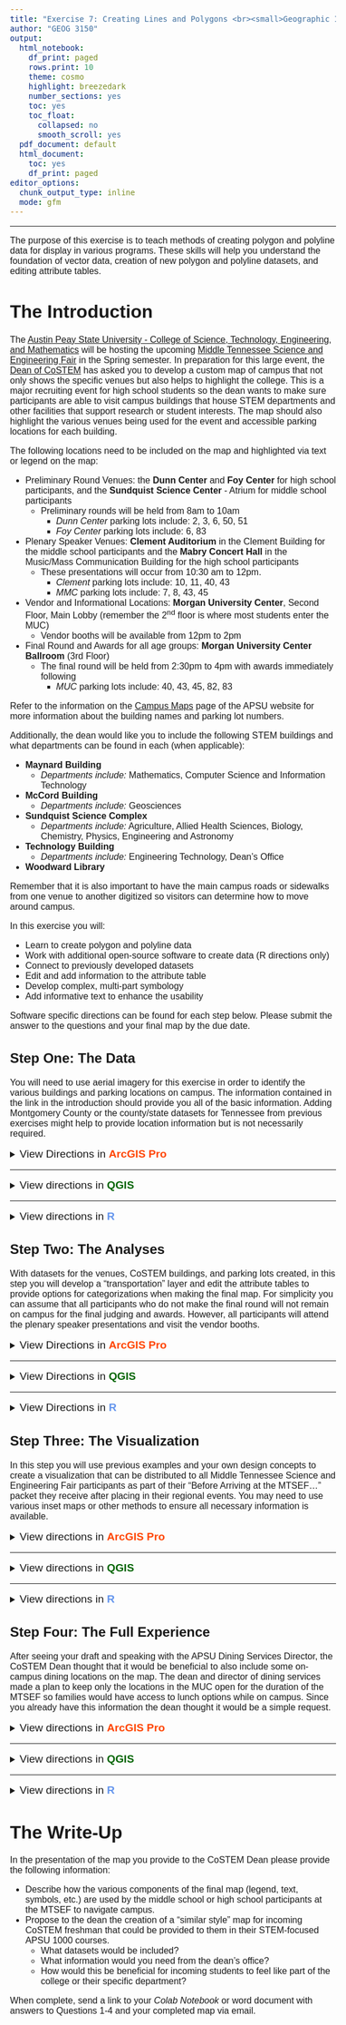 ```yaml
---
title: "Exercise 7: Creating Lines and Polygons <br><small>Geographic Information Systems 1 Lab</small></br>"
author: "GEOG 3150"
output:
  html_notebook:
    df_print: paged
    rows.print: 10
    theme: cosmo
    highlight: breezedark
    number_sections: yes
    toc: yes
    toc_float:
      collapsed: no
      smooth_scroll: yes
  pdf_document: default
  html_document:
    toc: yes
    df_print: paged
editor_options:
  chunk_output_type: inline
  mode: gfm
---
```


```{=html}
<style type="text/css">

h1.title {
  font-size: 40px;
  font-family: "Times New Roman", Times, serif;
  color: DarkBlue;
  text-align: center;
}

h4.author { /* Header 4 - and the author and data headers use this too  */
  font-size: 20px;
  font-family: "Times New Roman", Times, serif;
  color: DarkBlue;
  text-align: center;
}

body {
  font-family: Helvetica;
  font-size: 12pt;
}

.zoom {
  transform-origin: 40% 50% 0;
  transition: transform .2s;
  margin: 0 auto;
}
.zoom img{
	width:auto;
	height:auto;	
}
.zoom:hover {
  transform: scale(2);
}

th, td {padding: 5px;}

</style>
```
<hr></hr>

The purpose of this exercise is to teach methods of creating polygon and polyline data for display in various programs. These skills will help you understand the foundation of vector data, creation of new polygon and polyline datasets, and editing attribute tables.

# The Introduction

The [Austin Peay State University - College of Science, Technology, Engineering, and Mathematics](https://www.apsu.edu/costem/) will be hosting the upcoming [Middle Tennessee Science and Engineering Fair](https://www.mtsef.org/about) in the Spring semester. In preparation for this large event, the [Dean of CoSTEM](https://www.apsu.edu/costem/dean-welcome.php) has asked you to develop a custom map of campus that not only shows the specific venues but also helps to highlight the college. This is a major recruiting event for high school students so the dean wants to make sure participants are able to visit campus buildings that house STEM departments and other facilities that support research or student interests. The map should also highlight the various venues being used for the event and accessible parking locations for each building.

The following locations need to be included on the map and highlighted via text or legend on the map:

- Preliminary Round Venues: the **Dunn Center** and **Foy Center** for high school participants, and the **Sundquist Science Center** - Atrium for middle school participants
  - Preliminary rounds will be held from 8am to 10am
    - _Dunn Center_ parking lots include: 2, 3, 6, 50, 51
    - _Foy Center_ parking lots include: 6, 83 
- Plenary Speaker Venues: **Clement Auditorium** in the Clement Building for the middle school participants and the **Mabry Concert Hall** in the Music/Mass Communication Building for the high school participants
  - These presentations will occur from 10:30 am to 12pm.
    - _Clement_ parking lots include: 10, 11, 40, 43
    - _MMC_ parking lots include: 7, 8, 43, 45
- Vendor and Informational Locations: **Morgan University Center**, Second Floor, Main Lobby (remember the 2^nd^ floor is where most students enter the MUC)
  - Vendor booths will be available from 12pm to 2pm
- Final Round and Awards for all age groups: **Morgan University Center Ballroom** (3rd Floor)
  - The final round will be held from 2:30pm to 4pm with awards immediately following
    - _MUC_ parking lots include: 40, 43, 45, 82, 83

Refer to the information on the [Campus Maps](https://www.apsu.edu/map/index.php) page of the APSU website for more information about the building names and parking lot numbers.

Additionally, the dean would like you to include the following STEM buildings and what departments can be found in each (when applicable):

- **Maynard Building**
  - _Departments include:_ Mathematics, Computer Science and Information Technology
- **McCord Building**
  - _Departments include:_ Geosciences
- **Sundquist Science Complex**
  - _Departments include:_ Agriculture, Allied Health Sciences, Biology, Chemistry, Physics, Engineering and Astronomy
- **Technology Building**
  - _Departments include:_  Engineering Technology, Dean's Office
- **Woodward Library**

Remember that it is also important to have the main campus roads or sidewalks from one venue to another digitized so visitors can determine how to move around campus.

In this exercise you will:

-   Learn to create polygon and polyline data
-   Work with additional open-source software to create data (R directions only)
-   Connect to previously developed datasets
-   Edit and add information to the attribute table
-   Develop complex, multi-part symbology
-   Add informative text to enhance the usability 

Software specific directions can be found for each step below. Please submit the answer to the questions and your final map by the due date.

## Step One: The Data

You will need to use aerial imagery for this exercise in order to identify the various buildings and parking locations on campus. The information contained in the link in the introduction should provide you all of the basic information. Adding Montgomery County or the county/state datasets for Tennessee from previous exercises might help to provide location information but is not necessarily required.

<details>
<summary><big>View Directions in <b> [ArcGIS Pro]{style="color:#ff4500"} </b></big></summary>

After setting up your project folder for this exercise, use the steps from [Exercise 6, Step 1](https://chrismgentry.github.io/GIS1-Exercise-6/#11_Step_One:_The_Data) or previous exercises to change the basemap to _Imagery_ or another useful basemap from the available options. With this new basemap set, follow the same directions for [Creating Point Data](https://chrismgentry.github.io/GIS1-Exercise-6/#1_The_Introduction) found in [Exercise 6](https://chrismgentry.github.io/GIS1-Exercise-6) to open the _Catalog Pane_, navigate to your project folder, and _Create a New Shapefile_. While the steps will be identical, in the **Create Feature Class** pane one option will be different. After selecting a _feature class location_ and _feature class name_, be sure to choose **polygon** as the _geometry type_. Because you are digitizing buildings in this exercise you need to select polygon as the appropriate geometry. In a later step you will follow these same directions to create **polyline** (line) data.

<p align="center"><div class="zoom"><img src= "Images/arcgis-create-new-polygon.png" alt="Create New Polygon Shapefile" style="width:100%"></div></p>

After clicking _Run_ the new shapefile should have been added to the table of contents. If not add it now and zoom in on the imagery basemap to campus. Remember, if you are unable to find campus you can use the **Go To XY** button on the _Map Tab_ and type in the following coordinates: `-87.35, 36.53` and use _Flash Location_ to find Clarksville, TN.

Now that you have zoomed to campus you can begin to develop the polygons. When creating polygons I find that changing the polygon fill to **no color** and using a bright outline helps to better visualize the information being created. Next, navigate to the _Edit Tab_ and click on the drop-down beneath **Snapping** and select _Snapping Settings..._. Snapping tolerance sets the distance at which two points will be snapped together. This is really important when trying to close or avoid closing a polygon. In the _Snapping Settings_ window, change the XY tolerance to 1 map units and click OK. Next, click on the **Create** button on the _Edit Tab_. In the _Create Features_ pane that opens on the right of the screen click on the "Create a polygon feature" button <img src= "Images/arcgis-create-polygon-feature-button.jpg" alt="Create new polygon feature" width="20" height="20"> and notice that your cursor now become a cross hairs. Place the target over one corner of the Dunn Center and click. This will create the first **vertex** for the polygon. Move to the next inside or outside corner and click again. Continue this process until you have created the outline of the building. Your final polygon for the Dunn Center should have 12 vertices (plural of vertex). Double-click or click F2 on the keyboard to finish digitizing the polygon. With the Dunn Center completed, move on to one of the other venues. 

<p align="center"><div class="zoom"><img src= "Images/arcgis-sketch-polygon.png" alt="Sketch Polygon Shapefile" style="width:100%"></div></p>

The most common mistake to make when digitizing is to accidentally place a vertex. If this occurs you can simply right-click on the vertex while digitizing and click **delete vertex**. Alternatively you can click the ESC button on your keyboard to start over completely. However, once you get accustom to digitizing or if you have finished a sketch and realize you need to make edits this can be done by clicking the **Modify** button <img src= "Images/arcgis-modify-feature-button.jpg" alt="Modify feature" width="20" height="20"> on the _Edit Tab_. This will provide a number of editing features. The most frequently used option is the **Edit Vertices** button <img src= "Images/arcgis-edit-vertices-button.jpg" alt="Edit Vertices" width="20" height="20">. After clicking, the menu at the bottom of the image will change and allow you to **add vertices** <img src= "Images/arcgis-add-vertex-button.jpg" alt="Add Vertices" width="20" height="20"> or **delete vertices** <img src= "Images/arcgis-delete-vertex-button.jpg" alt="Delete Vertices" width="20" height="20">. After adding a vertex you can mouse over the new point and see your cursor change to a directional symbol (four opposite facing triangles). Click, drag, and move the new/previously created vertex to a new location and click the **finish sketch** button <img src= "Images/arcgis-finish-sketch-button.jpg" alt="Finish Sketch" width="20" height="20"> when you are finished editing.

<p align="center"><div class="zoom"><img src= "Images/arcgis-edit-polygon-sketch.png" alt="Edit Polygon Shapefile" style="width:100%"></div></p>

Remember it is important to save often! Us the **Save Edits** button <img src= "Images/arcgis-edits-save-button.jpg" alt="Finish Sketch" width="20" height="20"> on the _Edit Tab_ to make sure your data is saved. Continue to create all of the remaining venues. Afterwards you should create a new polygon dataset for CoSTEM Buildings and another for parking lots. Because the Sundquist Science Complex was created as part of the venues you have a several options for the future display: 
1.    You can select only the SSC from your venues, create a new shapefile, and merge it to the CoSTEM Buildings dataset,
2.    Use text when necessary to indicate which category that building is applied to, or 
3.    Create a new shapefile from the SSC Building and give it multi-part symbology to indicate its relationship to multiple categories when appropriate.

<big><b>Question No. 1</b></big>
<blockquote>
_How many vertices were used to create the **Foy Center**?_
</blockquote>

</details>
<hr></hr>

<details>
<summary><big>View directions in <b> [QGIS]{style="color: #006400"} </b></big></summary>

In the [previous exercise](https://chrismgentry.github.io/GIS1-Exercise-6/) you created a number of _XYZ Tile_ connections for various basemaps and created a new point dataset. To begin this exercise, select an appropriate basemap that allows you to view the most updated aerial view of campus and zoom into campus. Once you have selected the imagery you plan to use, follow the steps [Exercise 6, Step 1](https://chrismgentry.github.io/GIS1-Exercise-6/#11_Step_One:_The_Data) by clicking _Layer > Create Layer > New Shapefile Layer_ to create a new shapefile dataset. In the resulting window, click on the browse button to provide a location for your shapefile and a new name and save it in your project folder. For the rest of the options use the following settings:

- File encoding = UTF-8
- Geometry type = Polygon
- Additional dimensions = None, EPSG:4326 - WGS 84
- New Field
  - Name = Name
  - Type = TextData
  - Length = 80
  
Because you are digitizing buildings in this exercise you need to select polygon as the appropriate geometry. In a later step you will follow these same directions to create line data.

<p align="center"><div class="zoom"><img src= "Images/qgis-new-polygon.png" alt="Create New Polygon Shapefile" style="width:100%"></div></p>

With your view zoomed into campus you can begin to create the campus polygons. When creating polygons I find that changing the polygon fill to **no color** and using a bright outline helps to better visualize the information being created. Like in the [previous exercise](https://chrismgentry.github.io/GIS1-Exercise-6/#11_Step_One:_The_Data) begin by selecting the new dataset in your layers and either right/CRTL clicking on the layer or clicking the pencil icon <img src= "Images/qgis-toggle-editing-button.jpg" alt="Toggle Editing" width="20" height="20"> to _Toggle Editing_. This will make the new layer editable. Next, click on the **Add Polygon Feature** button <img src= "Images/qgis-add-polygon-feature-button.png" alt="Add Polygon Feature" width="20" height="20"> and notice as your cursor becomes a target. Place the target over one corner of the Dunn Center and click. This will create the first **vertex** for the polygon. Move to the next inside or outside corner and click again. Continue this process until you have created the outline of the building. Your final polygon for the Dunn Center should have 12 vertices (plural of vertex). When you have created the final vertex, right/CRTL-click to finish the polygon and add the name to the attribute. With the Dunn Center completed, move on to one of the other venues.

<p align="center"><div class="zoom"><img src= "Images/qgis-draw-polygon.png" alt="Create New Polygon Shapefile" style="width:100%"></div></p>

The most common mistake to make when digitizing is to accidentally place a vertex. If this occurs you can simply click _delete_ button on the keyboard to remove the previously placed vertex. Alternatively you can click the ESC button on your keyboard to start over completely. However, once you get accustom to digitizing or if you have finished a sketch and realize you need to make edits this can be done by clicking the **Vertex Tool** button <img src= "Images/qgis-vertex-tool.jpg" alt="Vertex Tool" width="20" height="20">. Using this tool you can right/CRTL-click on a polygon to visualize the individual vertices that make up the shape. By hovering over a vertex you will see it change from a single hollow circle to double circle or partial bulls eye appearance. By clicking on the vertex it will become active and you can move the cursor to a new location and click again to move that vertex. You can also press the delete button on the keyboard to remove a selected vertex. To add additional vertices, move your cursor to the center of a line between two vertices and a plus (+) will appear. By clicking on the plus you will create a new vertex and be able to move the cursor to a new location and click to place. With each of these actions pressing ESC on the keyboard will cancel the process. 

<p align="center"><div class="zoom"><img src= "Images/qgis-edit-vertices.png" alt="Edit Vertices" style="width:100%"></div></p>

When you have completed creating new or editing previously created polygons, remember to save your edits by clicking the **Save Layer Edits** button <img src= "Images/qgis-save-layer-edits-button.jpg" alt="Vertex Tool" width="20" height="20">. Continue to create all of the remaining venues before clicking to toggle edits off. Afterwards you should create a new polygon dataset for CoSTEM Buildings and another for parking lots. Because the Sundquist Science Complex was created as part of the venues you have a several options for the future display: 

1. You can select only the SSC from your venues, create a new shapefile, and merge it to the CoSTEM Buildings dataset, 
2. Use text when necessary to indicate which category that building is applied to, or 
3. Create a new shapefile from the SSC Building and give it multi-part symbology to indicate its relationship to multiple categories when appropriate.

<big><b>Question No. 1</b></big>
<blockquote>
_How many vertices were used to create the Foy Center?_
</blockquote>

</details>
<hr></hr>

<details><summary><big>View directions in <b> [R]{style="color: #6495ED"} </b></span></big></summary>
Before you begin, you will need to open the [Ex2 Colab Notebook](https://github.com/chrismgentry/GIS1-Exercise-7/blob/main/GIS1_EX7.ipynb) and insert **tocolab** after _github_ in the URL to open in the _Colab Environment_. As you have seen before, R requires various packages to complete certain analyses. In this exercise you will be using **tidyverse, OpenStreetMaps, ggfortify, maptools, and rgeos**. To install and load the packages we will use the following script:

Blah...blah...blah...

<big><b>Question No. 1</b></big>
<blockquote>
_Insert Text Here_
</blockquote>

</details>

## Step Two: The Analyses

With datasets for the venues, CoSTEM buildings, and parking lots created, in this step you will develop a "transportation" layer and edit the attribute tables to provide options for categorizations when making the final map. For simplicity you can assume that all participants who do not make the final round will not remain on campus for the final judging and awards. However, all participants will attend the plenary speaker presentations and visit the vendor booths.

<details>
<summary><big>View Directions in <b> [ArcGIS Pro]{style="color:#ff4500"} </b></big></summary>

With the different buildings and parking lots digitized you need to help visitors determine how to get to and from each venue as well as the best location to park for each activity. So while the steps will essentially be the same as in [Step 1](https://chrismgentry.github.io/GIS1-Exercise-7/#11_Step_One:_The_Data) of this exercise, except using a polyline, you need to take time to think about what lines will be required for your visualization. During the event you have two groups of participants, moving to similar and dissimilar locations, and various options for parking that are more applicable to some participants than others. You should think about some individual scenarios, for example: "I'm a middle school student family, presenting in the SSC, who will need to attend a plenary presentation, and visit the MUC" or "I'm a high school student family, presenting in the Dunn Center, who will attend the plenary session, and visit the MUC" because each of these scenarios requires a different transportation plan. So think about all of the possible scenarios before digitizing the data so you can make only the most necessary polylines for the map.

<p align="center"><div class="zoom"><img src= "Images/arcgis-sketch-polyline.png" alt="Create Polyline Shapefile" style="width:100%"></div></p>

Next, with each of the datasets you have created, follow the steps at the end of [Exercise 6, Step 2](https://chrismgentry.github.io/GIS1-Exercise-6/#12_Step_Two:_The_Analyses) to edit the attribute tables. Think about some of the important attributes each dataset should contain. For example, buildings should have a field for names and maybe the round they will be used, while your polylines might need a field for the type of participant that it is meant for. Be sure when you add each field you think about the _data type_ (numeric value, date, text) that would be most appropriate. 

<big><b>Question No. 2</b></big>
<blockquote>
_What is the minimum number of polylines necessary to create a "transportation" plan for each type of participant scenario?_
</blockquote>

</details>
<hr></hr>

<details>
<summary><big>View Directions in <b> [QGIS]{style="color:#006400"} </b></big></summary>

With the different buildings and parking lots digitized you need to help visitors determine how to get to and from each venue as well as the best location to park for each activity. So while the steps will essentially be the same as in [Step 1](https://chrismgentry.github.io/GIS1-Exercise-7/#11_Step_One:_The_Data) of this exercise, except using a line, you need to take time to think about what routes will be required for your visualization. During the event you have two groups of participants, moving to similar and dissimilar locations, and various options for parking that are more applicable to some participants than others. You should think about some individual scenarios, for example: "I'm a middle school student family, presenting in the SSC, who will need to attend a plenary presentation, and visit the MUC" or "I'm a high school student family, presenting in the Dunn Center, who will attend the plenary session, and visit the MUC" because each of these scenarios requires a different transportation plan. So think about all of the possible scenarios before digitizing the data so you can make only the most necessary lines for the map.

<p align="center"><div class="zoom"><img src= "Images/qgis-sketch-polyline.png" alt="Create Polyline Shapefile" style="width:100%"></div></p>

Next, with each of the datasets you have created, follow the steps at the end of [Exercise 6, Step 2](https://chrismgentry.github.io/GIS1-Exercise-6/#12_Step_Two:_The_Analyses) to edit the attribute tables. Think about some of the important attributes each dataset should contain. For example, buildings should have a field for names and maybe the round they will be used, while your lines might need a field for the type of participant that it is meant for. Be sure when you add each field you think about the _data type_ (numeric value, date, text) that would be most appropriate. 

<big><b>Question No. 2</b></big>
<blockquote>
_What is the minimum number of lines necessary to create a “transportation” plan for each type of participant scenario?_
</blockquote>

</details>
<hr></hr>

<details>
<summary><big>View Directions in <b> [R]{style="color:#6495ED"} </b></big></summary>

Blah...blah...blah...

<big><b>Question No. 2</b></big>
<blockquote>
_Insert Text Here_
</blockquote>

</details>

## Step Three: The Visualization

In this step you will use previous examples and your own design concepts to create a visualization that can be distributed to all Middle Tennessee Science and Engineering Fair participants as part of their “Before Arriving at the MTSEF...” packet they receive after placing in their regional events. You may need to use various inset maps or other methods to ensure all necessary information is available.

<details><summary><big>View directions in <b> [ArcGIS Pro]{style="color:#ff4500"} </b></span></big></summary>

Similar to the [previous exercise](https://chrismgentry.github.io/GIS1-Exercise-6/#13_Step_Three:_The_Visualization) there will not be an example provided for how this map could be designed. Because there are various ways to organize and present the data you will need to consider the best way to present this information for the MTSEF participants. However, this map will likely include the most text and labeling of all previous exercises so far. As mentioned before, because of the difficulties with label organization on various maps, some cartographers prefer to manually label items so their precise positioning can be controlled better than if placed by the software. Remember that you can alter transparency levels on any dataset, change basemap, add insets, etc. to make the necessary customizations to help with legibility and provide the most useful map for the participant families. Be sure to refer back to the [introduction](https://chrismgentry.github.io/GIS1-Exercise-7/#1_The_Introduction) to make sure all of the necessary information is included on your map.

<big><b>Question No. 3</b></big>
<blockquote>
_Describe some of the difficulties you encountered with creating this map for the various scenarios for different participants._
</blockquote>

</details>
<hr></hr>

<details><summary><big>View directions in <b> [QGIS]{style="color:#006400"} </b></span></big></summary>

Similar to the [previous exercise](https://chrismgentry.github.io/GIS1-Exercise-6/#13_Step_Three:_The_Visualization) there will not be an example provided for how this map could be designed. Because there are various ways to organize and present the data you will need to consider the best way to present this information for the MTSEF participants. However, this map will likely include the most text and labeling of all previous exercises so far. As mentioned before, because of the difficulties with label organization on various maps, some cartographers prefer to manually label items so their precise positioning can be controlled better than if placed by the software. Remember that you can alter transparency levels on any dataset, change basemap, add insets, etc. to make the necessary customizations to help with legibility and provide the most useful map for the participant families. Be sure to refer back to the [introduction](https://chrismgentry.github.io/GIS1-Exercise-7/#1_The_Introduction) to make sure all of the necessary information is included on your map.

<big><b>Question No. 3</b></big>
<blockquote>
_Describe some of the difficulties you encountered with creating this map for the various scenarios for different participants._
</blockquote>

</details>
<hr></hr>

<details><summary><big>View directions in <b> [R]{style="color:#6495ED"} </b></span></big></summary>

Blah...blah...blah...

<big><b>Question No. 3</b></big>
<blockquote>
_Insert Text Here_
</blockquote>

</details>

## Step Four: The Full Experience

After seeing your draft and speaking with the APSU Dining Services Director, the CoSTEM Dean thought that it would be beneficial to also include some on-campus dining locations on the map. The dean and director of dining services made a plan to keep only the locations in the MUC open for the duration of the MTSEF so families would have access to lunch options while on campus. Since you already have this information the dean thought it would be a simple request.

<details><summary><big>View directions in <b> [ArcGIS Pro]{style="color:#ff4500"} </b></span></big></summary>

Following the steps in [Exercise 5, Step 1](https://chrismgentry.github.io/GIS1-Exercise-5/#11_Step_One:_The_Data) to "add a folder connection", connect to your _Exercise 6 project folder_ and add the on-campus dining locations you created. Select only the dining locations inside the MUC and export the subset data to your current project folder. Now you can remove the full on-campus dining dataset. With all of the datasets needed to create the final map, finish the visualization for the dean's final approval.

<big><b>Question No. 4</b></big>
<blockquote>
_How many dining options were added to the map?_
</blockquote>

</details>
<hr></hr>

<details><summary><big>View directions in <b> [QGIS]{style="color:#006400"} </b></span></big></summary>

Navigate to your previous exercise folder containing the on-campus dining locations dataset. Select only the dining locations inside the MUC and export the subset data to your current project folder. Now you can remove the full on-campus dining dataset. With all of the datasets needed to create the final map, finish the visualization for the dean's final approval.

<big><b>Question No. 4</b></big>
<blockquote>
_How many dining options were added to the map?_
</blockquote>

</details>
<hr></hr>

<details><summary><big>View directions in <b> [R]{style="color:#6495ED"} </b></span></big></summary>

Blah...blah...blah...

<big><b>Question No. 4</b></big>
<blockquote>
_Insert Text Here_
</blockquote>

</details>

# The Write-Up

In the presentation of the map you provide to the CoSTEM Dean please provide the following information:

- Describe how the various components of the final map (legend, text, symbols, etc.) are used by the middle school or high school participants at the MTSEF to navigate campus.
- Propose to the dean the creation of a "similar style" map for incoming CoSTEM freshman that could be provided to them in their STEM-focused APSU 1000 courses.
  - What datasets would be included?
  - What information would you need from the dean's office?
  - How would this be beneficial for incoming students to feel like part of the college or their specific department?

When complete, send a link to your _Colab Notebook_ or word document with answers to Questions 1-4 and your completed map via email.